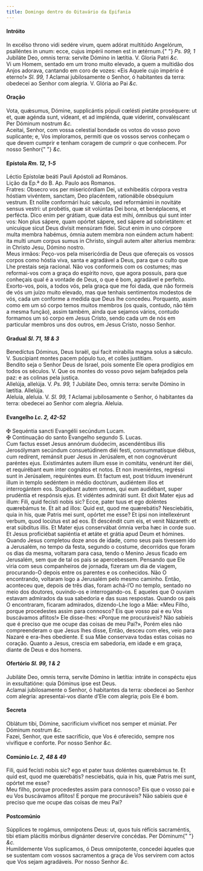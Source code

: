 ```yaml
---
title: Domingo dentro do Oitavário da Epifania
---
```


<h4 class="text-center">Intróito</h4>
<div class="container-fluid">
  <div class="row">
    <div class="col-6 dropcaps text-justify">
      In excélso throno vidi sedére virum, quem adórat multitúdo Angelórum,
      psalléntes in unum: ecce, cujus impérii nomen est in ætérnum.{" "}
      <em>Ps. 99, 1</em> Jubiláte Deo, omnis terra: servíte Dómino in lætítia.
      V. Gloria Patri <em>&c.</em>
    </div>
    <div class="col-6 dropcaps text-justify">
      Vi um Homem, sentado em um trono muito elevado, a quem a multidão dos
      Anjos adorava, cantando em coro de vozes: «Eis Aquele cujo império é
      eterno!»
      <em>Sl. 99, 1</em> Aclamai jubilosamente o Senhor, ó habitantes da terra: obedecei
      ao Senhor com alegria. V. Glória ao Pai <em>&c.</em>
    </div>
  </div>
</div>

<h4 class="text-center">Oração</h4>
<div class="container-fluid">
  <div class="row">
    <div class="col-6 dropcaps text-justify">
      Vota, quǽsumus, Dómine, supplicántis pópuli cœlésti pietáte proséquere: ut
      et, quæ agénda sunt, vídeant, et ad implénda, quæ víderint, convaléscant
      Per Dóminum nostrum <em>&c.</em>
    </div>
    <div class="col-6 dropcaps text-justify">
      Aceitai, Senhor, com vossa celestial bondade os votos do vosso povo
      suplicante; e, Vos imploramos, permiti que os vossos servos conheçam o que
      devem cumprir e tenham coragem de cumprir o que conhecem. Por nosso Senhor{" "}
      <em>&c.</em>
    </div>
  </div>
</div>

<h4 class="text-center">
  Epístola <em>Rm. 12, 1-5</em>
</h4>
<div class="container-fluid">
  <div class="row">
    <div class="col-6 text-justify">
      Léctio Epístolæ beáti Pauli Apóstoli ad Romános.
    </div>
    <div class="col-6 text-justify">
      Lição da Ep.ª do B. Ap. Paulo aos Romanos.
    </div>
    <div class="col-6 dropcaps text-justify">
      Fratres: Obsecro vos per misericórdiam Dei, ut exhibeátis córpora vestra
      hóstiam vivéntem, sanctam, Deo placéntem, rationábile obséquium vestrum.
      Et nolíte conformári huic sǽculo, sed reformámini in novitáte sensus
      vestri: ut probétis, quæ sit volúntas Dei bona, et benéplacens, et
      perfécta. Dico enim per grátiam, quæ data est mihi, ómnibus qui sunt inter
      vos: Non plus sápere, quam opórtet sápere, sed sápere ad sobrietátem: et
      unicuique sicut Deus divísit mensúram fídei. Sicut enim in uno córpore
      multa membra habémus, ómnia autem membra non eúndem actum habent: ita
      multi unum corpus sumus in Christo, sínguli autem alter alteríus membra:
      in Christo Jesu, Dómino nostro.
    </div>
    <div class="col-6 dropcaps text-justify">
      Meus irmãos: Peço-vos pela misericórdia de Deus que ofereçais os vossos
      corpos como hóstia viva, santa e agradável a Deus, para que o culto que
      Lhe prestais seja racional. Não vos conformeis com os costumes; mas
      reformai-vos com a graça do espírito novo, que agora possuís, para que
      conheçais qual é a vontade de Deus, o que é bom, agradável e perfeito.
      Exorto-vos, pois, a todos vós, pela graça que me foi dada, que não formeis
      de vós um juízo muito elevado, mas que tenhais sentimentos modestos de
      vós, cada um conforme a medida que Deus lhe concedeu. Porquanto, assim
      como em um só corpo temos muitos membros (os quais, contudo, não têm a
      mesma função), assim também, ainda que sejamos vários, contudo formamos um
      só corpo em Jesus Cristo, sendo cada um de nós em particular membros uns
      dos outros, em Jesus Cristo, nosso Senhor.
    </div>
  </div>
</div>

<h4 class="text-center">
  Gradual <em>Sl. 71, 18 & 3</em>
</h4>
<div class="container-fluid">
  <div class="row">
    <div class="col-6 dropcaps text-justify">
      Benedíctus Dóminus, Deus Israël, qui facit mirabília magna solus a sǽculo.
      V. Suscípiant montes pacem pópulo tuo, et colles justítiam.
    </div>
    <div class="col-6 dropcaps text-justify">
      Bendito seja o Senhor Deus de Israel, pois somente Ele opera prodígios em
      todos os séculos. V. Que os montes do vosso povo sejam bafejados pela paz:
      e as colinas pela justiça.
    </div>
    <div class="col-6 text-justify">
      Allelúja, allelúja. V. <em>Ps. 99, 1</em> Jubiláte Deo, omnis terra:
      servíte Dómino in lætítia. Allelúja.
    </div>
    <div class="col-6 text-justify">
      Aleluia, aleluia. V. <em>Sl. 99, 1</em> Aclamai jubilosamente o Senhor, ó
      habitantes da terra: obedecei ao Senhor com alegria. Aleluia.
    </div>
  </div>
</div>

<h4 class="text-center">
  Evangelho <em>Lc. 2, 42-52</em>
</h4>
<div class="container-fluid">
  <div class="row">
    <div class="col-6 text-justify">
      <span class="text-danger">&#10016;</span> Sequéntia sancti Evangélii
      secúndum Lucam.
    </div>
    <div class="col-6 text-justify">
      <span class="text-danger">&#10016;</span> Continuação do santo Evangelho
      segundo S. Lucas.
    </div>
    <div class="col-6 dropcaps text-justify">
      Cum factus esset Jesus annórum duódecim, ascendéntibus illis Jerosólymam
      secúndum consuetúdinem diéi festi, consummatísque diébus, cum redírent,
      remánsit puer Jesus in Jerúsalem, et non cognovérunt paréntes ejus.
      Existimántes autem illum esse in comitátu, venérunt iter diéi, et
      requirébant eum inter cognátos et notos. Et non inveniéntes, regréssi sunt
      in Jerúsalem, requiréntes eum. Et factum est, post tríduum invenérunt
      illum in templo sedéntem in médio doctórum, audiéntem illos et
      interrogántem eos. Stupébant autem omnes, qui eum audiébant, super
      prudéntia et respónsis ejus. Et vidéntes admiráti sunt. Et dixit Mater
      ejus ad illum: Fili, quid fecísti nobis sic? Ecce, pater tuus et ego
      doléntes quærebámus te. Et ait ad illos: Quid est, quod me quærebátis?
      Nesciebátis, quia in his, quæ Patris mei sunt, opórtet me esse? Et ipsi
      non intellexérunt verbum, quod locútus est ad eos. Et descéndit cum eis,
      et venit Názareth: et erat súbditus illis. Et Mater ejus conservábat ómnia
      verba hæc in corde suo. Et Jesus proficiébat sapiéntia et ætáte et grátia
      apud Deum et hómines.
    </div>
    <div class="col-6 dropcaps text-justify">
      Quando Jesus completou doze anos de idade, como seus pais tivessem ido a
      Jerusalém, no tempo da festa, segundo o costume, decorridos que foram os
      dias da mesma, voltaram para casa, tendo o Menino Jesus ficado em
      Jerusalém, sem que de tal os pais se apercebessem. Pensando que Ele viria
      com seus companheiros de jornada, fizeram um dia de viagem, procurando-O
      depois entre os parentes e os conhecidos. Não O encontrando, voltaram logo
      a Jerusalém pelo mesmo caminho. Então, aconteceu que, depois de três dias,
      foram achá-l’O no templo, sentado no meio dos doutores, ouvindo-os e
      interrogando-os. E aqueles que O ouviam estavam admirados da sua sabedoria
      e das suas respostas. Quando os pais O encontraram, ficaram admirados,
      dizendo-Lhe logo a Mãe: «Meu Filho, porque procedestes assim para
      connosco? Eis que vosso pai e eu Vos buscávamos aflitos!» Ele disse-lhes:
      «Porque me procuráveis? Não sabíeis que é preciso que me ocupe das coisas
      de meu Pai?», Porém eles não compreenderam o que Jesus lhes disse, Então,
      desceu com eles, veio para Nazaré e era-lhes obediente. E sua Mãe
      conservava todas estas coisas no coração. Quanto a Jesus, crescia em
      sabedoria, em idade e em graça, diante de Deus e dos homens.
    </div>
  </div>
</div>

<h4 class="text-center">
  Ofertório <em>Sl. 99, 1 & 2</em>
</h4>
<div class="container-fluid">
  <div class="row">
    <div class="col-6 dropcaps text-justify">
      Jubiláte Deo, omnis terra, servíte Dómino in lætítia: intráte in conspéctu
      ejus in exsultatióne: quia Dóminus ipse est Deus.
    </div>
    <div class="col-6 dropcaps text-justify">
      Aclamai jubilosamente o Senhor, ó habitantes da terra: obedecei ao Senhor
      com alegria: apresentai-vos diante d’Ele com alegria; pois Ele é bom.
    </div>
  </div>
</div>

<h4 class="text-center">Secreta</h4>
<div class="container-fluid">
  <div class="row">
    <div class="col-6 dropcaps text-justify">
      Oblátum tibi, Dómine, sacrificium vivíficet nos semper et múniat. Per
      Dóminum nostrum <em>&c.</em>
    </div>
    <div class="col-6 dropcaps text-justify">
      Fazei, Senhor, que este sacrifício, que Vos é oferecido, sempre nos
      vivifique e conforte. Por nosso Senhor <em>&c.</em>
    </div>
  </div>
</div>

<h4 class="text-center">
  Comúnio <em>Lc. 2, 48 & 49</em>
</h4>
<div class="container-fluid">
  <div class="row">
    <div class="col-6 dropcaps text-justify">
      Fili, quid fecísti nobis sic? ego et pater tuus doléntes quærebámus te. Et
      quid est, quod me quærebátis? nesciebátis, quia in his, quæ Patris mei
      sunt, opórtet me esse?
    </div>
    <div class="col-6 dropcaps text-justify">
      Meu filho, porque procedestes assim para connosco? Eis que o vosso pai e
      eu Vos buscávamos aflitos! E porque me procuráveis? Não sabíeis que é
      preciso que me ocupe das coisas de meu Pai?
    </div>
  </div>
</div>

<h4 class="text-center">Postcomúnio</h4>
<div class="container-fluid">
  <div class="row">
    <div class="col-6 dropcaps text-justify">
      Súpplices te rogámus, omnípotens Deus: ut, quos tuis réfícis sacraméntis,
      tibi etiam plácitis móribus dignánter deservíre concédas. Per Dóminum{" "}
      <em>&c.</em>
    </div>
    <div class="col-6 dropcaps text-justify">
      Humildemente Vos suplicamos, ó Deus omnipotente, concedei àqueles que se
      sustentam com vossos sacramentos a graça de Vos servirem com actos que Vos
      sejam agradáveis. Por nosso Senhor <em>&c.</em>
    </div>
  </div>
</div>
